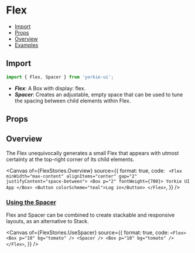 # Flex


<Meta of={FlexStories} />

- [Import](#import)
- [Props](#props)
- [Overview](#overview)
- [Examples](#examples)

## Import

```jsx
import { Flex, Spacer } from 'yorkie-ui';
```

- **_Flex_**: A Box with display: flex.
- **_Spacer_**: Creates an adjustable, empty space that can be used to tune the spacing between child elements within Flex.

## Props

<Controls />

## Overview

The Flex unequivocally generates a small Flex that appears with utmost certainty at the top-right corner of its child elements.

<Canvas
  of={FlexStories.Overview}
  source={{
    format: true,
    code: `
      <Flex minWidth="max-content" alignItems="center" gap="2" justifyContent="space-between">
        <Box p="2" fontWeight={700}>
          Yorkie UI App
        </Box>
        <Button colorScheme="teal">Log in</Button>
      </Flex>`,
  }}
/>

### [Using the Spacer](#template-columns)

Flex and Spacer can be combined to create stackable and responsive layouts, as an alternative to Stack.

<Canvas
  of={FlexStories.UseSpacer}
  source={{
    format: true,
    code: `
      <Flex>
        <Box p="10" bg="tomato" />
        <Spacer />
        <Box p="10" bg="tomato" />
      </Flex>
    `,
  }}
/>
